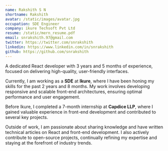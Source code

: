 ```yaml
---
name: Rakshith S N
shortname: Rakshith
avatar: /static/images/avatar.jpg
occupation: SDE Engineer
company: ikure Techsoft Pvt Ltd
resume: /static/mern_resume.pdf
email: snrakshith.97@gmail.com
twitter: https://twitter.com/snrakshith
linkedin: https://www.linkedin.com/in/snrakshith
github: https://github.com/snrakshith
---
```


A dedicated React developer with 3 years and 5 months of experience, focused on delivering high-quality, user-friendly interfaces.

Currently, I am working as a **SDE** at **Ikure**, where I have been honing my skills for the past 2 years and 8 months. My work involves developing responsive and scalable front-end architectures, ensuring optimal performance and user engagement.

Before Ikure, I completed a 7-month internship at **Capdice LLP**, where I gained valuable experience in front-end development and contributed to several key projects.

Outside of work, I am passionate about sharing knowledge and have written technical articles on React and front-end development. I also actively contribute to open-source projects, continually refining my expertise and staying at the forefront of industry trends.

